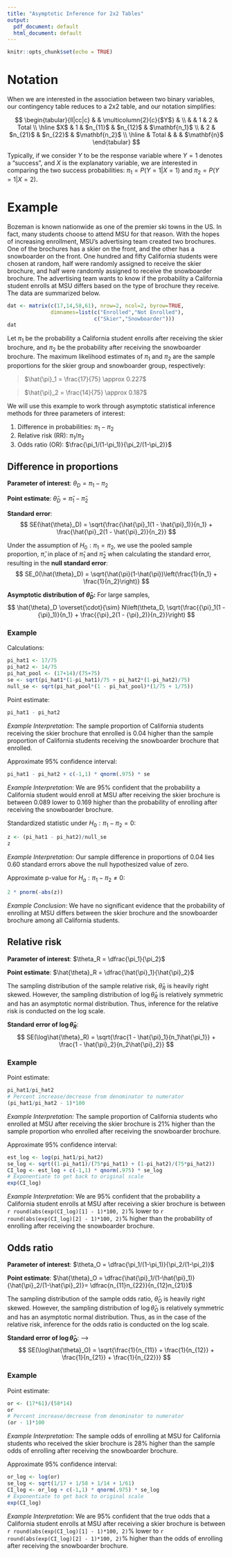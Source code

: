 ```yaml
---
title: "Asymptotic Inference for 2x2 Tables"
output:
  pdf_document: default
  html_document: default
---
```


```r
knitr::opts_chunk$set(echo = TRUE)
```

# Notation

When we are interested in the association between two binary variables, our contingency table reduces to a 2x2 table, and our notation simplifies:

$$
\begin{tabular}{ll|cc|c}
    &    & \multicolumn{2}{c}{$Y$} & \\
    &    &      1   &     2        & Total \\ \hline
$X$ & 1 & $n_{11}$ & $n_{12}$      & $\mathbf{n_1}$ \\
    & 2 & $n_{21}$ & $n_{22}$      & $\mathbf{n_2}$ \\ \hline
    & Total &    &                 & $\mathbf{n}$
\end{tabular}
$$

Typically, if we consider $Y$ to be the response variable where $Y = 1$ denotes a "success", and $X$ is the explanatory variable, we are interested in comparing the two success probabilities: $\pi_1 = P(Y = 1 | X = 1)$ and $\pi_2 = P(Y = 1 | X = 2)$.

# Example

Bozeman is known nationwide as one of the premier ski towns in the US. In fact, many students choose to attend MSU for that reason. With the hopes of increasing enrollment, MSU’s advertising team created two brochures. One of the brochures has a skier on the front, and the other has a snowboarder on the front. One hundred and fifty California students were chosen at random, half were randomly assigned to receive the skier brochure, and half were randomly assigned to receive the snowboarder brochure. The advertising team wants to know if the probability a California student enrolls at MSU differs based on the type of brochure they receive. The data are summarized below.
```r
dat <- matrix(c(17,14,58,61), nrow=2, ncol=2, byrow=TRUE,
              dimnames=list(c("Enrolled","Not Enrolled"),
                            c("Skier","Snowboarder")))
dat
```

Let $\pi_1$ be the probability a California student enrolls after receiving the skier brochure, and $\pi_2$ be the probability after receiving the snowboarder brochure. The maximum likelihood estimates of $\pi_1$ and $\pi_2$ are the sample proportions for the skier group and snowboarder group, respectively:

> $\hat{\pi}_1 = \frac{17}{75} \approx 0.227$

> $\hat{\pi}_2 = \frac{14}{75} \approx 0.187$

We will use this example to work through asymptotic statistical inference methods for three parameters of interest:

1. Difference in probabilities: $\pi_1 - \pi_2$
1. Relative risk (RR): $\pi_1/\pi_2$
1. Odds ratio (OR): $\frac{\pi_1/(1-\pi_1)}{\pi_2/(1-\pi_2)}$


## Difference in proportions

**Parameter of interest**: $\theta_D = \pi_1 - \pi_2$

**Point estimate**:  $\hat{\theta}_D = \hat{\pi}_1 - \hat{\pi}_2$

**Standard error**: 
$$
SE(\hat{\theta}_D) = \sqrt{\frac{\hat{\pi}_1(1 - \hat{\pi}_1)}{n_1} + \frac{\hat{\pi}_2(1 - \hat{\pi}_2)}{n_2}}
$$

Under the assumption of $H_0: \pi_1 = \pi_2$, we use the pooled sample proportion, $\hat{\pi}$, in place of $\hat{\pi}_1$ and $\hat{\pi}_2$ when calculating the standard error, resulting in the **null standard error**:
$$
SE_0(\hat{\theta}_D) = \sqrt{\hat{\pi}(1-\hat{\pi})\left(\frac{1}{n_1} + \frac{1}{n_2}\right)}
$$

**Asymptotic distribution of $\hat{\theta}_D$:** For large samples,
$$
\hat{\theta}_D \overset{\cdot}{\sim} N\left(\theta_D, \sqrt{\frac{{\pi}_1(1 - {\pi}_1)}{n_1} + \frac{{\pi}_2(1 - {\pi}_2)}{n_2}}\right)
$$


### Example

Calculations:
```r
pi_hat1 <- 17/75
pi_hat2 <- 14/75
pi_hat_pool <- (17+14)/(75+75)
se <- sqrt(pi_hat1*(1-pi_hat1)/75 + pi_hat2*(1-pi_hat2)/75)
null_se <- sqrt(pi_hat_pool*(1 - pi_hat_pool)*(1/75 + 1/75))
```

Point estimate:
```r
pi_hat1 - pi_hat2
```

_Example Interpretation_: The sample proportion of California students receiving the skier brochure that enrolled is 0.04 higher than the sample proportion of California students receiving the snowboarder brochure that enrolled.

Approximate 95% confidence interval:
```r
pi_hat1 - pi_hat2 + c(-1,1) * qnorm(.975) * se
```

_Example Interpretation_: We are 95% confident that the probability a California student would enroll at MSU after receiving the skier brochure is between 0.089 lower to 0.169 higher than the probability of enrolling after receiving the snowboarder brochure.

Standardized statistic under $H_0: \pi_1 - \pi_2 = 0$:
```r
z <- (pi_hat1 - pi_hat2)/null_se
z
```

_Example Interpretation_: Our sample difference in proportions of 0.04 lies 0.60 standard errors above the null hypothesized value of zero.

Approximate p-value for $H_a: \pi_1 - \pi_2 \neq 0$:
```r
2 * pnorm(-abs(z))
```

_Example Conclusion_: We have no significant evidence that the probability of enrolling at MSU differs between the skier brochure and the snowboarder brochure among all California students.



## Relative risk

**Parameter of interest**: $\theta_R = \dfrac{\pi_1}{\pi_2}$

**Point estimate**:  $\hat{\theta}_R = \dfrac{\hat{\pi}_1}{\hat{\pi}_2}$

The sampling distribution of the sample relative risk, $\hat{\theta}_R$ is heavily right skewed. However, the sampling distribution of $\log\hat{\theta}_R$ is relatively symmetric and has an asymptotic normal distribution. Thus, inference for the relative risk is conducted on the log scale.

**Standard error of $\log\hat{\theta}_R$**: 
$$
SE(\log\hat{\theta}_R) = \sqrt{\frac{1 - \hat{\pi}_1}{n_1\hat{\pi_1}} + \frac{1 - \hat{\pi}_2}{n_2\hat{\pi}_2}}
$$


### Example

Point estimate:
```r
pi_hat1/pi_hat2
# Percent increase/decrease from denominator to numerator
(pi_hat1/pi_hat2 - 1)*100
```

_Example Interpretation:_ The sample proportion of California students who enrolled at MSU after receiving the skier brochure is 21% higher than the sample proportion who enrolled after receiving the snowboarder brochure.

Approximate 95% confidence interval:
```r
est_log <- log(pi_hat1/pi_hat2)
se_log <- sqrt((1-pi_hat1)/(75*pi_hat1) + (1-pi_hat2)/(75*pi_hat2))
CI_log <- est_log + c(-1,1) * qnorm(.975) * se_log
# Exponentiate to get back to original scale
exp(CI_log)
```


_Example Interpretation_: We are 95% confident that the probability a California student enrolls at MSU after receiving a skier brochure is between `r round(abs(exp(CI_log)[1] - 1)*100, 2)`% lower to `r round(abs(exp(CI_log)[2] - 1)*100, 2)`% higher than the probability of enrolling after receiving the snowboarder brochure.

## Odds ratio

**Parameter of interest**: $\theta_O = \dfrac{\pi_1/(1-\pi_1)}{\pi_2/(1-\pi_2)}$

**Point estimate**:  $\hat{\theta}_O = \dfrac{\hat{\pi}_1/(1-\hat{\pi}_1)}{\hat{\pi}_2/(1-\hat{\pi}_2)}= \dfrac{n_{11}n_{22}}{n_{12}n_{21}}$

The sampling distribution of the sample odds ratio, $\hat{\theta}_O$ is heavily right skewed. However, the sampling distribution of $\log\hat{\theta}_O$ is relatively symmetric and has an asymptotic normal distribution. Thus, as in the case of the relative risk, inference for the odds ratio is conducted on the log scale.

**Standard error of $\log\hat{\theta}_O$**:  -->
$$
SE(\log\hat{\theta}_O) = \sqrt{\frac{1}{n_{11}} + \frac{1}{n_{12}} + \frac{1}{n_{21}} + \frac{1}{n_{22}}}
$$


### Example

Point estimate:
```r
or <- (17*61)/(58*14)
or
# Percent increase/decrease from denominator to numerator
(or - 1)*100
```

_Example Interpretation:_ The sample odds of enrolling at MSU for California students who received the skier brochure is 28% higher than the sample odds of enrolling after receiving the snowboarder brochure.

Approximate 95% confidence interval:
```r
or_log <- log(or)
se_log <- sqrt(1/17 + 1/58 + 1/14 + 1/61)
CI_log <- or_log + c(-1,1) * qnorm(.975) * se_log
# Exponentiate to get back to original scale
exp(CI_log)
```


_Example Interpretation_: We are 95% confident that the true odds that a California student enrolls at MSU after receiving a skier brochure is between `r round(abs(exp(CI_log)[1] - 1)*100, 2)`% lower to `r round(abs(exp(CI_log)[2] - 1)*100, 2)`% higher than the odds of enrolling after receiving the snowboarder brochure.
